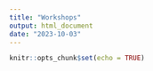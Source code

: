 ```yaml
---
title: "Workshops"
output: html_document
date: "2023-10-03"
---
```


```r
knitr::opts_chunk$set(echo = TRUE)
```

```r

```

